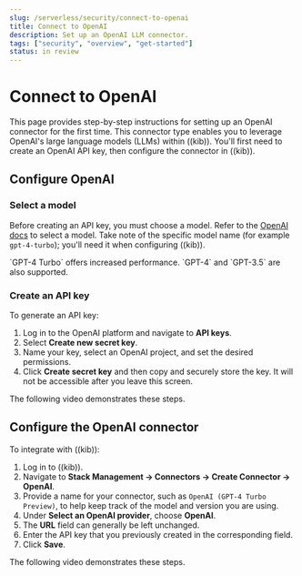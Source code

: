 ```yaml
---
slug: /serverless/security/connect-to-openai
title: Connect to OpenAI
description: Set up an OpenAI LLM connector.
tags: ["security", "overview", "get-started"]
status: in review
---
```


# Connect to OpenAI

This page provides step-by-step instructions for setting up an OpenAI connector for the first time. This connector type enables you to leverage OpenAI's large language models (LLMs) within ((kib)). You'll first need to create an OpenAI API key, then configure the connector in ((kib)).

## Configure OpenAI

### Select a model

Before creating an API key, you must choose a model. Refer to the [OpenAI docs](https://platform.openai.com/docs/models/gpt-4-turbo-and-gpt-4) to select a model. Take note of the specific model name (for example `gpt-4-turbo`); you'll need it when configuring ((kib)).

<DocCallOut title="Note">
`GPT-4 Turbo` offers increased performance. `GPT-4` and `GPT-3.5` are also supported.
</DocCallOut>

### Create an API key

To generate an API key:

1. Log in to the OpenAI platform and navigate to **API keys**.
2. Select **Create new secret key**.
3. Name your key, select an OpenAI project, and set the desired permissions.
4. Click **Create secret key** and then copy and securely store the key. It will not be accessible after you leave this screen.

The following video demonstrates these steps.

<DocVideo id="1uRbdwAt7S0572QVNdxOBPGu7XB1xKeZx" source="gdrive" title="Create API Key" />


## Configure the OpenAI connector

To integrate with ((kib)):

1. Log in to ((kib)).
2. Navigate to **Stack Management → Connectors → Create Connector → OpenAI**.
3. Provide a name for your connector, such as `OpenAI (GPT-4 Turbo Preview)`, to help keep track of the model and version you are using.
4. Under **Select an OpenAI provider**, choose **OpenAI**.
5. The **URL** field can generally be left unchanged.
6. Enter the API key that you previously created in the corresponding field.
7. Click **Save**.

The following video demonstrates these steps.

<DocVideo id="1KOUSe4H5gklzTM5azl9p2kniEfCI-pof" source="gdrive" title="Configure Elastic AI Assistant" />

